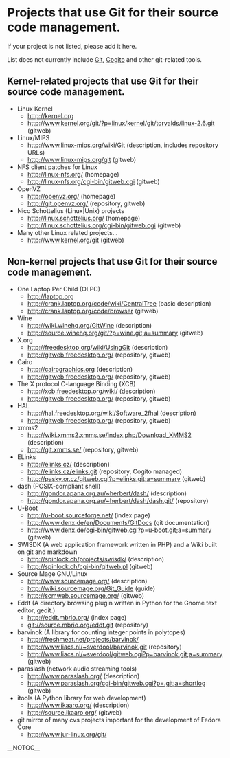 = Projects that use Git for their source code management. =

If your project is not listed, please add it here.

List does not currently include [[Git]], [[Cogito]] and other git-related tools.

== Kernel-related projects that use Git for their source code management. ==

* Linux Kernel
** http://kernel.org
** http://www.kernel.org/git/?p=linux/kernel/git/torvalds/linux-2.6.git (gitweb)
* Linux/MIPS
** http://www.linux-mips.org/wiki/Git (description, includes repository URLs)
** http://www.linux-mips.org/git (gitweb)
* NFS client patches for Linux
** http://linux-nfs.org/ (homepage)
** http://linux-nfs.org/cgi-bin/gitweb.cgi (gitweb)
* OpenVZ
** http://openvz.org/ (homepage)
** http://git.openvz.org/ (repository, gitweb)
* Nico Schottelius (Linux|Unix) projects
** http://linux.schottelius.org/ (homepage)
** http://linux.schottelius.org/cgi-bin/gitweb.cgi (gitweb)
* Many other Linux related projects...
** http://www.kernel.org/git (gitweb)

== Non-kernel projects that use Git for their source code management. ==

* One Laptop Per Child (OLPC)
** http://laptop.org
** http://crank.laptop.org/code/wiki/[[CentralTree]] (basic description)
** http://crank.laptop.org/code/browser (gitweb)
* Wine
** http://wiki.winehq.org/[[GitWine]] (description)
** http://source.winehq.org/git/?p=wine.git;a=summary (gitweb)
* X.org
** http://freedesktop.org/wiki/[[UsingGit]] (description)
** http://gitweb.freedesktop.org/ (repository, gitweb)
* Cairo
** http://cairographics.org (description)
** http://gitweb.freedesktop.org/ (repository, gitweb)
* The X protocol C-language Binding (XCB)
** http://xcb.freedesktop.org/wiki/ (description)   
** http://gitweb.freedesktop.org/ (repository, gitweb)
* HAL
** http://hal.freedesktop.org/wiki/Software_2fhal (description)   
** http://gitweb.freedesktop.org/ (repository, gitweb)
* xmms2
** http://wiki.xmms2.xmms.se/index.php/Download_XMMS2 (description)
** http://git.xmms.se/ (repository, gitweb)
* ELinks
** http://elinks.cz/ (description)
** http://elinks.cz/elinks.git (repository, Cogito managed)
** http://pasky.or.cz/gitweb.cgi?p=elinks.git;a=summary (gitweb)
* dash (POSIX-compliant shell)
** http://gondor.apana.org.au/~herbert/dash/ (description)
** http://gondor.apana.org.au/~herbert/dash/dash.git/ (repository)
* U-Boot
** http://u-boot.sourceforge.net/ (index page)
** http://www.denx.de/en/Documents/[[GitDocs]] (git documentation)
** http://www.denx.de/cgi-bin/gitweb.cgi?p=u-boot.git;a=summary (gitweb)
* SWISDK (A web application framework written in PHP) and a Wiki built on git and markdown
** http://spinlock.ch/projects/swisdk/ (description)
** http://spinlock.ch/cgi-bin/gitweb.pl (gitweb)
* Source Mage GNU/Linux
** http://www.sourcemage.org/ (description)
** http://wiki.sourcemage.org/Git_Guide (guide)
** http://scmweb.sourcemage.org/ (gitweb)
* Eddt (A directory browsing plugin written in Python for the Gnome text editor, gedit.)
** http://eddt.mbrio.org/ (index page)
** git://source.mbrio.org/eddt.git (repository)
* barvinok (A library for counting integer points in polytopes)
** http://freshmeat.net/projects/barvinok/
** http://www.liacs.nl/~sverdool/barvinok.git (repository)
** http://www.liacs.nl/~sverdool/gitweb.cgi?p=barvinok.git;a=summary (gitweb)
* paraslash (network audio streaming tools)
** http://www.paraslash.org/ (description)
** http://www.paraslash.org/cgi-bin/gitweb.cgi?p=.git;a=shortlog (gitweb)
* itools (A Python library for web development)
** http://www.ikaaro.org/ (description)
** http://source.ikaaro.org/ (gitweb)
* git mirror of many cvs projects important for the development of Fedora Core
** http://www.jur-linux.org/git/

__NOTOC__